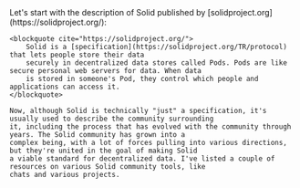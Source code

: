 
<Content>
    Let's start with the description of Solid published by [solidproject.org](https://solidproject.org/):

    <blockquote cite="https://solidproject.org/">
        Solid is a [specification](https://solidproject.org/TR/protocol) that lets people store their data
        securely in decentralized data stores called Pods. Pods are like secure personal web servers for data. When data
        is stored in someone's Pod, they control which people and applications can access it.
    </blockquote>

    Now, although Solid is technically "just" a specification, it's usually used to describe the community surrounding
    it, including the process that has evolved with the community through years. The Solid community has grown into a
    complex being, with a lot of forces pulling into various directions, but they're united in the goal of making Solid
    a viable standard for decentralized data. I've listed a couple of resources on various Solid community tools, like
    chats and various projects.
</Content>
